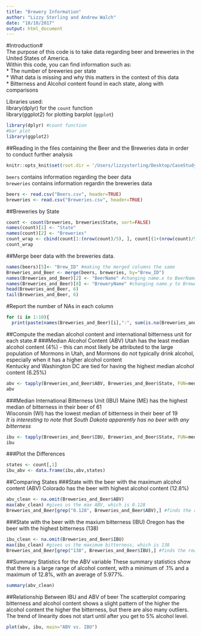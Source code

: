 ```yaml
---
title: "Brewery Information"
author: "Lizzy Sterling and Andrew Walch"
date: "10/10/2017"
output: html_document
---
```

#Introduction#  
The purpose of this code is to take data regarding beer and breweries in the United States of America.  
Within this code, you can find information such as:  
* The number of breweries per state  
* What data is missing and why this matters in the context of this data  
* Bitterness and Alcohol content found in each state, along with comparisons

Libraries used:  
library(dplyr) for the `count` function  
library(ggplot2) for plotting barplot (`ggplot`)
```r
library(dplyr) #count function
#bar plot
library(ggplot2)
```

##Reading in the files containing the Beer and the Breweries data in order to conduct further analysis
```r
knitr::opts_knit$set(root.dir = '/Users/lizzysterling/Desktop/CaseStudy1')
```
`beers` contains information regarding the beer data  
`breweries` contains information regardin the breweries data
```r
beers <- read.csv("Beers.csv", header=TRUE)
breweries <- read.csv("Breweries.csv", header=TRUE)
```
##Breweries by State
```r
count <- count(breweries, breweries$State, sort=FALSE)
names(count)[1] <- "State"
names(count)[2] <- "Breweries"
count_wrap <- cbind(count[1:(nrow(count)/5), ], count[(1+(nrow(count)/5)):(10+(nrow(count)/5)), ], count[(11+(nrow(count)/5)):(20+(nrow(count)/5)),], count[(21+(nrow(count)/5)):(30+(nrow(count)/5)),], count[(31+(nrow(count)/5)):(40+(nrow(count)/5)),])
count_wrap 
```
##Merge beer data with the breweries data.
```r
names(beers)[5]<- "Brew_ID" #making the merged columns the same
Breweries_and_Beer <- merge(beers, breweries, by="Brew_ID")
names(Breweries_and_Beer)[2] <- "BeerName" #changing name.x to BeerName
names(Breweries_and_Beer)[8] <- "BreweryName" #changing name.y to BreweryName
head(Breweries_and_Beer, 6)
tail(Breweries_and_Beer, 6)
```
#Report the number of NAs in each column
```r
for (i in 1:10){
  print(paste(names(Breweries_and_Beer)[i],":", sum(is.na(Breweries_and_Beer[,i]))))}
```
##Compute the median alcohol content and international bitterness unit for each state.#
###Median Alcohol Content (ABV)
Utah has the least median alcohol content (4%) - this can most likely be attributed to the large population of Mormons in Utah, and Mormons do not typically drink alcohol, especially when it has a higher alcohol content  
Kentucky and Washington DC are tied for having the highest median alcohol content (6.25%)
```r
abv <- tapply(Breweries_and_Beer$ABV, Breweries_and_Beer$State, FUN=median, na.rm=TRUE)
abv
```
###Median International Bitterness Unit (IBU)
Maine (ME) has the highest median of bitterness in their beer of 61  
Wisconsin (WI) has the lowest median of bitterness in their beer of 19  
*It is interesting to note that South Dakota apparently has no beer with any bitterness*
```r
ibu <- tapply(Breweries_and_Beer$IBU, Breweries_and_Beer$State, FUN=median, na.rm=TRUE)
ibu
```
###Plot the Differences
```r
states <- count[,1]
ibu_abv <- data.frame(ibu,abv,states)
```
##Comparing States
###State with the beer with the maximum alcohol content (ABV)
Colorado has the beer with highest alcohol content (12.8%)
```r
abv_clean <- na.omit(Breweries_and_Beer$ABV)
max(abv_clean) #gives us the max ABV, which is 0.128
Breweries_and_Beer[grep("0.128", Breweries_and_Beer$ABV),] #finds the row with the highest alcohol content (.128)
```
###State with the beer with the maxium bitterness (IBU)
Oregon has the beer with the highest bitterness (138)
```r
ibu_clean <- na.omit(Breweries_and_Beer$IBU)
max(ibu_clean) #gives us the maximum bitterness, which is 138
Breweries_and_Beer[grep("138", Breweries_and_Beer$IBU),] #finds the row with the highest bitterness (138)
```
##Summary Statistics for the ABV variable
These summary statistics show that there is a large range of alcohol content, with a minimum of .1% and a maximum of 12.8%, with an average of 5.977%. 
```r
summary(abv_clean)
```
##Relationship Between IBU and ABV of beer
The scatterplot comparing bitterness and alcohol content shows a slight pattern of the higher the alcohol content the higher the bitterness, but there are also many outliers.  
The trend of linearity does not start until after you get to 5% alcohol level.
```r
plot(abv, ibu, main="ABV vs. IBU")
```

